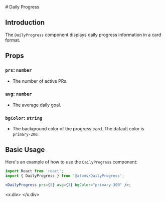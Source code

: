 
<MDXWrapper>
<Head>
	<title>Daily Progress Doc | OORSIG</title>
</Head>
# Daily Progress

## Introduction

The `DailyProgress` component displays daily progress information in a card format.

## Props

### `prs`: `number`

- The number of active PRs.

### `avg`: `number`

- The average daily goal.

### `bgColor`: `string`

- The background color of the progress card. The dafault color is `primary-200`.

## Basic Usage

Here's an example of how to use the `DailyProgress` component:

```jsx
import React from 'react';
import { DailyProgress } from '@atoms/DailyProgress';

<DailyProgress prs={5} avg={3} bgColor="primary-300" />;
```

<x.div>
<DailyProgress prs={5} avg={3} bgColor="primary-300" />
</x.div>
</MDXWrapper>
